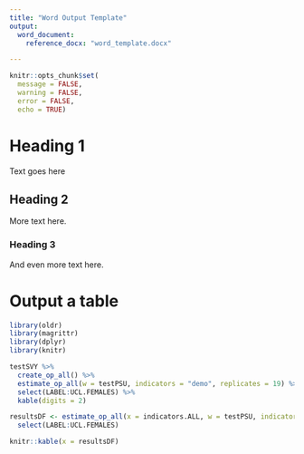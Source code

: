 ```yaml
---
title: "Word Output Template"
output: 
  word_document:
    reference_docx: "word_template.docx"

---
```


```r
knitr::opts_chunk$set(
  message = FALSE,
  warning = FALSE,
  error = FALSE,
  echo = TRUE)
```

# Heading 1

Text goes here

## Heading 2

More text here.

### Heading 3

And even more text here.

# Output a table

```r
library(oldr)
library(magrittr)
library(dplyr)
library(knitr)

testSVY %>%
  create_op_all() %>%
  estimate_op_all(w = testPSU, indicators = "demo", replicates = 19) %>%
  select(LABEL:UCL.FEMALES) %>%
  kable(digits = 2)
```

```r
resultsDF <- estimate_op_all(x = indicators.ALL, w = testPSU, indicators = "demo", replicates = 19) %>%
  select(LABEL:UCL.FEMALES)

knitr::kable(x = resultsDF)
```

